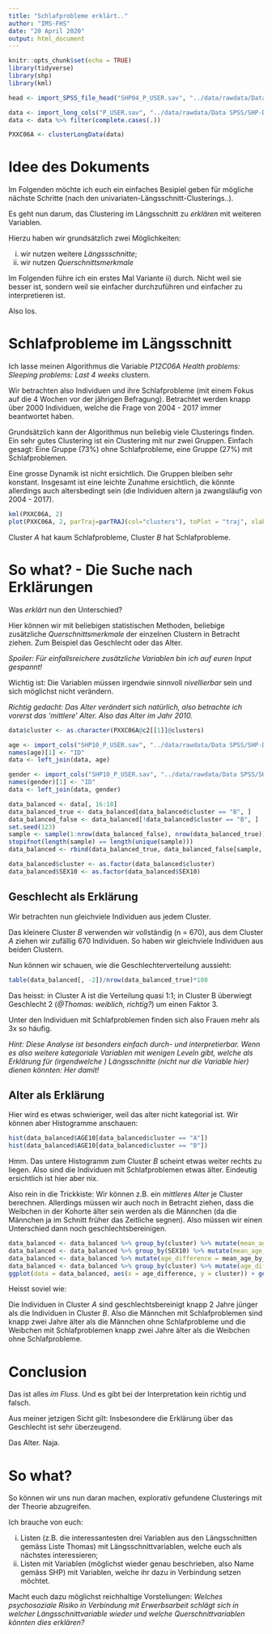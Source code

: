 ```yaml
---
title: "Schlafprobleme erklärt.."
author: "IMS-FHS"
date: "20 April 2020"
output: html_document
---
```


```r
knitr::opts_chunk$set(echo = TRUE)
library(tidyverse)
library(shp)
library(kml)

head <- import_SPSS_file_head("SHP04_P_USER.sav", "../data/rawdata/Data SPSS/SHP-Data-W1-W19-SPSS/W6_2004")

data <- import_long_cols("P_USER.sav", "../data/rawdata/Data SPSS/SHP-Data-W1-W19-SPSS", cols = c("IDPERS", "PXXC06A"), year_start = "2004", year_end = "2017")
data <- data %>% filter(complete.cases(.))

PXXC06A <- clusterLongData(data)

```

# Idee des Dokuments

Im Folgenden möchte ich euch ein einfaches Besipiel geben für mögliche nächste Schritte (nach den univariaten-Längsschnitt-Clusterings..).

Es geht nun darum, das Clustering im Längsschnitt zu *erklären* mit weiteren Variablen.

Hierzu haben wir grundsätzlich zwei Möglichkeiten:

i) wir nutzen weitere *Längssschnitte*;
ii) wir nutzen *Querschnittsmerkmale*

Im Folgenden führe ich ein erstes Mal Variante ii) durch. Nicht weil sie besser ist, sondern weil sie einfacher durchzuführen und einfacher zu interpretieren ist.

Also los.

# Schlafprobleme im Längsschnitt

Ich lasse meinen Algorithmus die Variable *P12C06A Health problems: Sleeping problems: Last 4 weeks* clustern.

Wir betrachten also Individuen und ihre Schlafprobleme (mit einem Fokus auf die 4 Wochen vor der jährigen Befragung). Betrachtet werden knapp über 2000 Individuen, welche die Frage von 2004 - 2017 immer beantwortet haben.

Grundsätzlich kann der Algorithmus nun beliebig viele Clusterings finden. Ein sehr gutes Clustering ist ein Clustering mit nur zwei Gruppen. Einfach gesagt: Eine Gruppe (73%) ohne Schlafprobleme, eine Gruppe (27%) mit Schlafproblemen.

Eine grosse Dynamik ist nicht ersichtlich. Die Gruppen bleiben sehr konstant. Insgesamt ist eine leichte Zunahme ersichtlich, die könnte allerdings auch altersbedingt sein (die Individuen altern ja zwangsläufig von 2004 - 2017).


```r
kml(PXXC06A, 2)
plot(PXXC06A, 2, parTraj=parTRAJ(col="clusters"), toPlot = "traj", xlab = "Jahr")
```

Cluster *A* hat kaum Schlafprobleme, Cluster *B* hat Schlafprobleme.

# So what?  - Die Suche nach Erklärungen

Was *erklärt* nun den Unterschied?

Hier können wir mit beliebigen statistischen Methoden, beliebige zusätzliche *Querschnittsmerkmale* der einzelnen Clustern in Betracht ziehen. 
Zum Beispiel das Geschlecht oder das Alter.

*Spoiler: Für einfallsreichere zusätzliche Variablen bin ich auf euren Input gespannt!*

Wichtig ist: Die Variablen müssen irgendwie sinnvoll *nivellierbar* sein und sich möglichst nicht verändern.

*Richtig gedacht: Das Alter verändert sich natürlich, also betrachte ich vorerst das 'mittlere' Alter. Also das Alter im Jahr 2010.*

```r
data$cluster <- as.character(PXXC06A@c2[[1]]@clusters)

age <- import_cols("SHP10_P_USER.sav", "../data/rawdata/Data SPSS/SHP-Data-W1-W19-SPSS/W12_2010", cols = c("IDPERS", "AGE10"))
names(age)[1] <- "ID"
data <- left_join(data, age)

gender <- import_cols("SHP10_P_USER.sav", "../data/rawdata/Data SPSS/SHP-Data-W1-W19-SPSS/W12_2010", cols = c("IDPERS", "SEX10"))
names(gender)[1] <- "ID"
data <- left_join(data, gender)

data_balanced <- data[, 16:18]
data_balanced_true <- data_balanced[data_balanced$cluster == "B", ]
data_balanced_false <- data_balanced[!data_balanced$cluster == "B", ]
set.seed(123)
sample <- sample(1:nrow(data_balanced_false), nrow(data_balanced_true))
stopifnot(length(sample) == length(unique(sample)))
data_balanced <- rbind(data_balanced_true, data_balanced_false[sample, ])

data_balanced$cluster <- as.factor(data_balanced$cluster)
data_balanced$SEX10 <- as.factor(data_balanced$SEX10)
```

## Geschlecht als Erklärung

Wir betrachten nun gleichviele Individuen aus jedem Cluster.

Das kleinere Cluster *B* verwenden wir vollständig (n = 670), aus dem Cluster *A* ziehen wir zufällig 670 Individuen. So haben wir gleichviele Individuen aus beiden Clustern.

Nun können wir schauen, wie die Geschlechterverteilung aussieht:

```r
table(data_balanced[, -2])/nrow(data_balanced_true)*100

```

Das heisst: in Cluster A ist die Verteilung quasi 1:1; in Cluster B überwiegt Geschlecht 2 (*@Thomas: weiblich, richtig?*) um einen Faktor 3.

Unter den Individuen mit Schlafproblemen finden sich also Frauen mehr als 3x so häufig.

*Hint: Diese Analyse ist besonders einfach durch- und interpretierbar. Wenn es also weitere kategoriale Variablen mit wenigen Leveln gibt, welche als Erklärung für (irgendwelche ) Längsschnitte (nicht nur die Variable hier) dienen könnten: Her damit!*

## Alter als Erklärung

Hier wird es etwas schwieriger, weil das alter nicht kategorial ist. Wir können aber Histogramme anschauen:

```r
hist(data_balanced$AGE10[data_balanced$cluster == "A"])
hist(data_balanced$AGE10[data_balanced$cluster == "B"])

```

Hmm. Das untere Histogramm zum Cluster *B* scheint etwas weiter rechts zu liegen. Also sind die Individuen mit Schlafproblemen etwas älter. Eindeutig ersichtlich ist hier aber nix.

Also rein in die Trickkiste: Wir können z.B. ein *mittleres Alter* je Cluster berechnen. Allerdings müssen wir auch noch in Betracht ziehen, dass die Weibchen in der Kohorte älter sein werden als die Männchen (da die Männchen ja im Schnitt früher das Zeitliche segnen). Also müssen wir einen Unterschied dann noch geschlechtsbereinigen.

```r

data_balanced <- data_balanced %>% group_by(cluster) %>% mutate(mean_age_by_cluster = mean(AGE10))
data_balanced <- data_balanced %>% group_by(SEX10) %>% mutate(mean_age_by_sex = mean(AGE10))
data_balanced <- data_balanced %>% mutate(age_difference = mean_age_by_cluster - mean_age_by_sex)
data_balanced <- data_balanced %>% group_by(cluster) %>% mutate(age_difference = mean(age_difference))
ggplot(data = data_balanced, aes(x = age_difference, y = cluster)) + geom_point()
```

Heisst soviel wie:

Die Individuen in Cluster *A* sind geschlechtsbereinigt knapp 2 Jahre jünger als die Individuen in Cluster *B*. Also die Männchen mit Schlafproblemen sind knapp zwei Jahre älter als die Männchen ohne Schlafprobleme und die Weibchen mit Schlafproblemen knapp zwei Jahre älter als die Weibchen ohne Schlafprobleme.

# Conclusion

Das ist alles *im Fluss*. Und es gibt bei der Interpretation kein richtig und falsch.

Aus meiner jetzigen Sicht gilt: Insbesondere die Erklärung über das Geschlecht ist sehr überzeugend.

Das Alter. Naja.

# So what?

So können wir uns nun daran machen, explorativ gefundene Clusterings mit der Theorie abzugreifen.

Ich brauche von euch:

i) Listen (z.B. die interessantesten drei Variablen aus den Längsschnitten gemäss Liste Thomas) mit Längsschnittvariablen, welche euch als nächstes interessieren;
ii) Listen mit Variablen (möglichst wieder genau beschrieben, also Name gemäss SHP) mit Variablen, welche ihr dazu in Verbindung setzen möchtet.

Macht euch dazu möglichst reichhaltige Vorstellungen: *Welches psychosoziale Risiko in Verbindung mit Erwerbsarbeit schlägt sich in welcher Längsschnittvariable wieder und welche Querschnittvariablen könnten dies erklären?*
